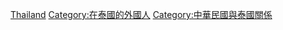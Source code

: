 [[Category:在外國的台灣人|Thailand]]
[[Category:在泰國的外國人|Category:在泰國的外國人]]
[[Category:中華民國與泰國關係|Category:中華民國與泰國關係]]